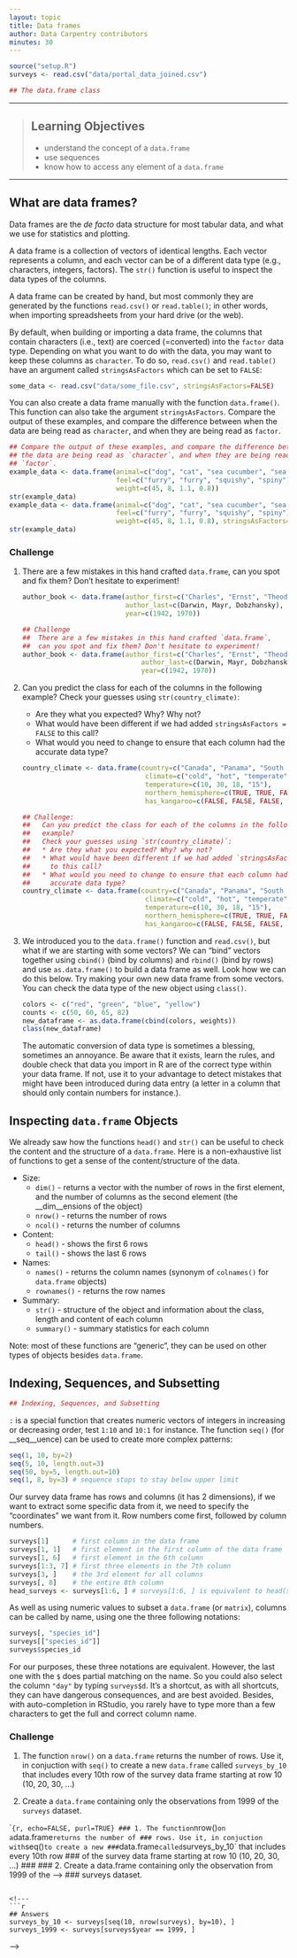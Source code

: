 ```yaml
---
layout: topic
title: Data frames
author: Data Carpentry contributors
minutes: 30
---
```


```r
source("setup.R")
surveys <- read.csv("data/portal_data_joined.csv")
```

```r
## The data.frame class
```

------------

> ## Learning Objectives
>
> * understand the concept of a `data.frame`
> * use sequences
> * know how to access any element of a `data.frame`

------------

## What are data frames?

Data frames are the _de facto_ data structure for most tabular data, and what we
use for statistics and plotting.

A data frame is a collection of vectors of identical lengths. Each vector
represents a column, and each vector can be of a different data type (e.g.,
characters, integers, factors). The `str()` function is useful to inspect the
data types of the columns.

A data frame can be created by hand, but most commonly they are generated by the
functions `read.csv()` or `read.table()`; in other words, when importing
spreadsheets from your hard drive (or the web).

By default, when building or importing a data frame, the columns that contain
characters (i.e., text) are coerced (=converted) into the `factor` data
type. Depending on what you want to do with the data, you may want to keep these
columns as `character`. To do so, `read.csv()` and `read.table()` have an
argument called `stringsAsFactors` which can be set to `FALSE`:

```r
some_data <- read.csv("data/some_file.csv", stringsAsFactors=FALSE)
```

You can also create a data frame manually with the function `data.frame()`. This
function can also take the argument `stringsAsFactors`. Compare the output of
these examples, and compare the difference between when the data are being read
as `character`, and when they are being read as `factor`.

```r
## Compare the output of these examples, and compare the difference between when
## the data are being read as `character`, and when they are being read as
## `factor`.
example_data <- data.frame(animal=c("dog", "cat", "sea cucumber", "sea urchin"),
                           feel=c("furry", "furry", "squishy", "spiny"),
                           weight=c(45, 8, 1.1, 0.8))
str(example_data)
example_data <- data.frame(animal=c("dog", "cat", "sea cucumber", "sea urchin"),
                           feel=c("furry", "furry", "squishy", "spiny"),
                           weight=c(45, 8, 1.1, 0.8), stringsAsFactors=FALSE)
str(example_data)
```

### Challenge

1. There are a few mistakes in this hand crafted `data.frame`, can you spot and
fix them? Don't hesitate to experiment!

    ```r
    author_book <- data.frame(author_first=c("Charles", "Ernst", "Theodosius"),
                              author_last=c(Darwin, Mayr, Dobzhansky),
                              year=c(1942, 1970))
    ```

    ```r
    ## Challenge
    ##  There are a few mistakes in this hand crafted `data.frame`,
    ##  can you spot and fix them? Don't hesitate to experiment!
    author_book <- data.frame(author_first=c("Charles", "Ernst", "Theodosius"),
                                  author_last=c(Darwin, Mayr, Dobzhansky),
                                  year=c(1942, 1970))
    ```

1. Can you predict the class for each of the columns in the following example?
   Check your guesses using `str(country_climate)`:
     * Are they what you expected?  Why? Why not?
     * What would have been different if we had added `stringsAsFactors = FALSE` to this call?
     * What would you need to change to ensure that each column had the accurate data type?

    ```r
    country_climate <- data.frame(country=c("Canada", "Panama", "South Africa", "Australia"),
                                   climate=c("cold", "hot", "temperate", "hot/temperate"),
                                   temperature=c(10, 30, 18, "15"),
                                   northern_hemisphere=c(TRUE, TRUE, FALSE, "FALSE"),
                                   has_kangaroo=c(FALSE, FALSE, FALSE, 1))
    ```

   ```r
   ## Challenge:
   ##   Can you predict the class for each of the columns in the following
   ##   example?
   ##   Check your guesses using `str(country_climate)`:
   ##   * Are they what you expected? Why? why not?
   ##   * What would have been different if we had added `stringsAsFactors = FALSE`
   ##     to this call?
   ##   * What would you need to change to ensure that each column had the
   ##     accurate data type?
   country_climate <- data.frame(country=c("Canada", "Panama", "South Africa", "Australia"),
                                  climate=c("cold", "hot", "temperate", "hot/temperate"),
                                  temperature=c(10, 30, 18, "15"),
                                  northern_hemisphere=c(TRUE, TRUE, FALSE, "FALSE"),
                                  has_kangaroo=c(FALSE, FALSE, FALSE, 1))
   ```

1. We introduced you to the `data.frame()` function and `read.csv()`, but what
   if we are starting with some vectors? We can "bind" vectors together using
   `cbind()` (bind by columns) and `rbind()` (bind by rows) and use
   `as.data.frame()` to build a data frame as well. Look how we can do this
   below. Try making your own new data frame from some vectors. You can check
   the data type of the new object using `class()`.


    ```r
    colors <- c("red", "green", "blue", "yellow")
    counts <- c(50, 60, 65, 82)
    new_dataframe <- as.data.frame(cbind(colors, weights))
    class(new_dataframe)
    ```
   <!---
   ```r
   ## Answers
   ## * missing quotations around the first names of the authors
   ## * the year column is missing one value, 1859 (the year of publication of
   ##   the origin of species)
   ```

   ```r
   ## Answers
   ## * `country`, `climate`, `temperature`, and `northern_hemisphere` are
   ##    factors; `has_kangaroo` is numeric.
   ## * using `stringsAsFactors=FALSE` would have made them character instead of
   ##   factors
   ## * removing the quotes in temperature, northern_hemisphere, and replacing 1
   ##   by TRUE in the `has_kangaroo` column would probably what was originally
   ##   intended.
   ```
   --->

   The automatic conversion of data type is sometimes a blessing, sometimes an
   annoyance. Be aware that it exists, learn the rules, and double check that
   data you import in R are of the correct type within your data frame. If not,
   use it to your advantage to detect mistakes that might have been introduced
   during data entry (a letter in a column that should only contain numbers for
   instance.).


## Inspecting `data.frame` Objects

We already saw how the functions `head()` and `str()` can be useful to check the
content and the structure of a `data.frame`. Here is a non-exhaustive list of
functions to get a sense of the content/structure of the data.

* Size:
    * `dim()` - returns a vector with the number of rows in the first element,
      and the number of columns as the second element (the __dim__ensions of the
      object)
    * `nrow()` - returns the number of rows
    * `ncol()` - returns the number of columns

* Content:
    * `head()` - shows the first 6 rows
    * `tail()` - shows the last 6 rows

* Names:
    * `names()` - returns the column names (synonym of `colnames()` for `data.frame`
       objects)
    * `rownames()` - returns the row names

* Summary:
    * `str()` - structure of the object and information about the class, length and
       content of  each column
    * `summary()` - summary statistics for each column

Note: most of these functions are "generic", they can be used on other types of
objects besides `data.frame`.

## Indexing, Sequences, and Subsetting

```r

## Indexing, Sequences, and Subsetting

```

`:` is a special function that creates numeric vectors of integers in increasing
or decreasing order, test `1:10` and `10:1` for instance. The function `seq()`
(for __seq__uence) can be used to create more complex patterns:

```r
seq(1, 10, by=2)
seq(5, 10, length.out=3)
seq(50, by=5, length.out=10)
seq(1, 8, by=3) # sequence stops to stay below upper limit
```

Our survey data frame has rows and columns (it has 2 dimensions), if we want to
extract some specific data from it, we need to specify the "coordinates" we want
from it. Row numbers come first, followed by column numbers.

```r
surveys[1]      # first column in the data frame
surveys[1, 1]   # first element in the first column of the data frame
surveys[1, 6]   # first element in the 6th column
surveys[1:3, 7] # first three elements in the 7th column
surveys[3, ]    # the 3rd element for all columns
surveys[, 8]    # the entire 8th column
head_surveys <- surveys[1:6, ] # surveys[1:6, ] is equivalent to head(surveys)
```

As well as using numeric values to subset a `data.frame` (or `matrix`), columns
can be called by name, using one the three following notations:

```r
surveys[, "species_id"]
surveys[["species_id"]]
surveys$species_id
```

For our purposes, these three notations are equivalent. However, the last one
with the `$` does partial matching on the name. So you could also select the
column `"day"` by typing `surveys$d`. It's a shortcut, as with all shortcuts,
they can have dangerous consequences, and are best avoided. Besides, with
auto-completion in RStudio, you rarely have to type more than a few characters
to get the full and correct column name.

### Challenge

1. The function `nrow()` on a `data.frame` returns the number of rows. Use it,
   in conjuction with `seq()` to create a new `data.frame` called
   `surveys_by_10` that includes every 10th row of the survey data frame
   starting at row 10 (10, 20, 30, ...)

1. Create a `data.frame` containing only the observations from 1999 of the
   `surveys` dataset.

``{r, echo=FALSE, purl=TRUE}
### 1. The function `nrow()` on a `data.frame` returns the number of
### rows. Use it, in conjuction with `seq()` to create a new
### `data.frame` called `surveys_by_10` that includes every 10th row
### of the survey data frame starting at row 10 (10, 20, 30, ...)
###
### 2. Create a data.frame containing only the observation from 1999 of the -->
### surveys dataset.
```

<!---
```r
## Answers
surveys_by_10 <- surveys[seq(10, nrow(surveys), by=10), ]
surveys_1999 <- surveys[surveys$year == 1999, ]
```
--->

